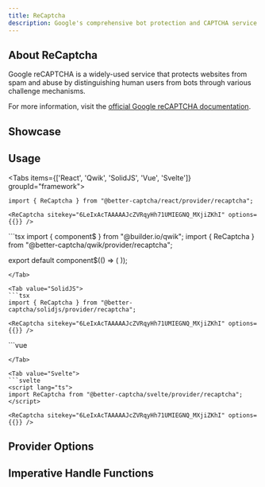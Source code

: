 ```yaml
---
title: ReCaptcha
description: Google's comprehensive bot protection and CAPTCHA service
---
```



## About ReCaptcha

Google reCAPTCHA is a widely-used service that protects websites from spam and abuse by distinguishing human users from bots through various challenge mechanisms.

For more information, visit the [official Google reCAPTCHA documentation](https://developers.google.com/recaptcha).

## Showcase
<ReCaptchaPlayground />

## Usage

<Tabs items={['React', 'Qwik', 'SolidJS', 'Vue', 'Svelte']} groupId="framework">
  <Tab value="React">
  ```tsx
  import { ReCaptcha } from "@better-captcha/react/provider/recaptcha";

  <ReCaptcha sitekey="6LeIxAcTAAAAAJcZVRqyHh71UMIEGNQ_MXjiZKhI" options={{}} />
  ```
  </Tab>
  
  <Tab value="Qwik">
  ```tsx
  import { component$ } from "@builder.io/qwik";
  import { ReCaptcha } from "@better-captcha/qwik/provider/recaptcha";

  export default component$(() => (
    <ReCaptcha sitekey="6LeIxAcTAAAAAJcZVRqyHh71UMIEGNQ_MXjiZKhI" options={{}} />
  ));
  ```
  </Tab>
  
  <Tab value="SolidJS">
  ```tsx
  import { ReCaptcha } from "@better-captcha/solidjs/provider/recaptcha";

  <ReCaptcha sitekey="6LeIxAcTAAAAAJcZVRqyHh71UMIEGNQ_MXjiZKhI" options={{}} />
  ```
  </Tab>

  <Tab value="Vue">
  ```vue
  <template>
    <ReCaptcha
      sitekey="6LeIxAcTAAAAAJcZVRqyHh71UMIEGNQ_MXjiZKhI"
      :options="{ theme: 'dark' }"
    />
  </template>

  <script setup lang="ts">
  import { ReCaptcha } from "@better-captcha/vue/provider/recaptcha";
  </script>
  ```
  </Tab>

  <Tab value="Svelte">
  ```svelte
  <script lang="ts">
  import ReCaptcha from "@better-captcha/svelte/provider/recaptcha";
  </script>

  <ReCaptcha sitekey="6LeIxAcTAAAAAJcZVRqyHh71UMIEGNQ_MXjiZKhI" options={{}} />
  ```
  </Tab>
</Tabs>

## Provider Options
<AutoTypeTable path="../../packages/core/src/providers/recaptcha/types.d.ts" name="RenderParameters" />

## Imperative Handle Functions
<AutoTypeTable path="../../packages/core/src/providers/recaptcha/provider.ts" name="ReCaptchaHandle" />

